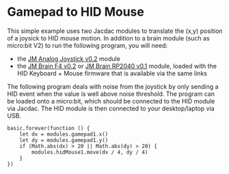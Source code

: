 # Gamepad to HID Mouse

This simple example uses two Jacdac modules to translate the (x,y)
position of a joysick to HID mouse motion. In addition to a brain
module (such as micro:bit V2) to run the following program, you will
need:
- the [JM Analog Joystick v0.2](/devices/microsoft/research/jmanalogjoystick44v02) module
- the [JM Brain F4 v0.2](/devices/microsoft/research/jmbrainf441v02) or [JM Brain RP2040 v0.1](/devices/microsoft/research/jmbrainrp204059v01) module,
  loaded with the HID Keyboard + Mouse firmware that is available via the same links
  
The following program deals with noise from the joystick by only sending
a HID event when the value is well above noise threshold. The program can be loaded 
onto a micro:bit, which should be connected to the HID module via
Jacdac. The HID module is then connected to your desktop/laptop via USB. 

```blocks
basic.forever(function () {
    let dx = modules.gamepad1.x()
    let dy = modules.gamepad1.y()
    if (Math.abs(dx) > 20 || Math.abs(dy) > 20) {
        modules.hidMouse1.move(dx / 4, dy / 4)
    }
})
```